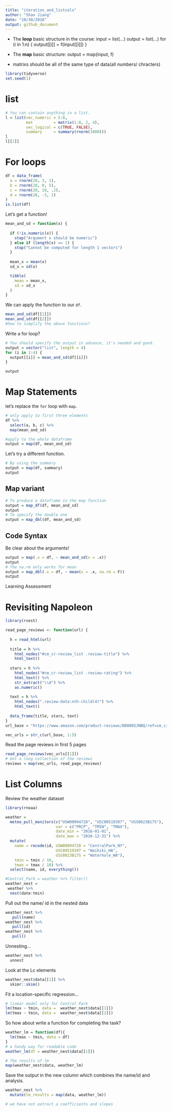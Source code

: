 ```yaml
---
title: "iteration_and_listcols"
author: "Shan Jiang"
date: "10/30/2018"
output: github_document
---
```

* The **loop** basic structure in the course:
input = list(...)
      output = list(...)
      for (i in 1:n) {
            output[[i]] = f(input[[i]])
}

* The **map** basic structure:
      output = map(input, f)
* matrixs should be all of the same type of data(all numbers/ chracters)

```r
library(tidyverse)
set.seed(1)
```

# list
```r
# You can contain anything in a list.
l = list(vec_numeric = 5:8,
         mat         = matrix(1:8, 2, 4),
         vec_logical = c(TRUE, FALSE),
         summary     = summary(rnorm(1000)))
l
l[[2]]
```

# For loops
```r
df = data_frame(
  a = rnorm(20, 3, 1),
  b = rnorm(20, 0, 5),
  c = rnorm(20, 10, .2),
  d = rnorm(20, -3, 1)
)
is.list(df)
```

Let's get a function!

```r
mean_and_sd = function(x) {
  
  if (!is.numeric(x)) {
    stop("Argument x should be numeric")
  } else if (length(x) == 1) {
    stop("Cannot be computed for length 1 vectors")
  }
  
  mean_x = mean(x)
  sd_x = sd(x)

  tibble(
    mean = mean_x, 
    sd = sd_x
  )
}

```

We can apply the function to our `df`.
```r
mean_and_sd(df[[1]])
mean_and_sd(df[[2]])
#how to simplify the above functions?
```
Write a for loop?

```r
# You should specify the output in advance, it's needed and good.
output = vector("list", length = 4)
for (i in 1:4) {
  output[[i]] = mean_and_sd(df[[i]])
}

output
```

# Map Statements

let's replace the `for` loop with `map`.

```r
# only apply to first three elements 
df %>% 
  select(a, b, c) %>% 
  map(mean_and_sd)

#apply to the whole dataframe 
output = map(df, mean_and_sd)

```

Let's try a different function.
```r
# By using the summary
output = map(df, summary)
output 
```

## Map variant 
```r
# To produce a dataframe in the map function 
output = map_df(df, mean_and_sd)
output 
# To specify the double one 
output = map_dbl(df, mean_and_sd)
```

## Code Syntax

Be clear about the arguments!
```r
output = map(.x = df, ~ mean_and_sd(x = .x))
output 
# The na.rm only works for mean 
output = map_dbl(.x = df, ~ mean(x = .x, na.rm = F))
output
```


Learning Assessment

# Revisiting Napoleon
```r
library(rvest)

read_page_reviews <- function(url) {
  
  h = read_html(url)
  
  title = h %>%
    html_nodes("#cm_cr-review_list .review-title") %>%
    html_text()
  
  stars = h %>%
    html_nodes("#cm_cr-review_list .review-rating") %>%
    html_text() %>%
    str_extract("\\d") %>%
    as.numeric()
  
  text = h %>%
    html_nodes(".review-data:nth-child(4)") %>%
    html_text()
  
  data_frame(title, stars, text)
}
url_base = "https://www.amazon.com/product-reviews/B00005JNBQ/ref=cm_cr_arp_d_viewopt_rvwer?ie=UTF8&reviewerType=avp_only_reviews&sortBy=recent&pageNumber="

vec_urls = str_c(url_base, 1:5)

```
Read the page reviews in first 5 pages 
```r
read_page_reviews(vec_urls[[1]])
# Get a long collection of the reviews 
reviews = map(vec_urls, read_page_reviews)
```

# List Columns
Review the weather dataset
```r
library(rnoaa)

weather = 
  meteo_pull_monitors(c("USW00094728", "USC00519397", "USS0023B17S"),
                      var = c("PRCP", "TMIN", "TMAX"), 
                      date_min = "2016-01-01",
                      date_max = "2016-12-31") %>%
  mutate(
    name = recode(id, USW00094728 = "CentralPark_NY", 
                      USC00519397 = "Waikiki_HA",
                      USS0023B17S = "Waterhole_WA"),
    tmin = tmin / 10,
    tmax = tmax / 10) %>%
  select(name, id, everything())
```


```r
#Central_Park = weather %>% filter()
weather_nest = 
 weather %>% 
  nest(date:tmin)
```

Pull out the name/ id in the nested data
```r
weather_nest %>% 
   pull(name)
weather_nest %>% 
   pull(id)
weather_nest %>% 
   pull()
```

Unnesting...
```r
weather_nest %>% 
  unnest
```

Look at the Lc elements 
```r
weather_nest$data[[1]] %>% 
  skimr::skim()
```


Fit a location-specific regression...
```r
# linear model only for Central Park 
lm(tmax ~ tmin, data =  weather_nest$data[[1]])
lm(tmax ~ tmin, data =  weather_nest$data[[2]])
```


So how about write a function for completing the task?
```r
weather_lm = function(df){
  lm(tmax ~ tmin, data = df)
}
# a handy way for readable code
weather_lm(df = weather_nest$data[[1]])
```

```r
# The results of lm 
map(weather_nest$data, weather_lm)
```

Save the output in the new column which combines the name/id and analysis.
```r
weather_nest %>% 
  mutate(lm_results = map(data, weather_lm))

# we have not extract a coefficients and slopes 
```


